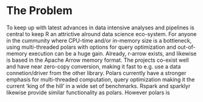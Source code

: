 # The Problem
To keep up with latest advances in data intensive analyses and pipelines is central to keep R an attrictive alround data science eco-system. For anyone in the cummunity where CPU-time and/or in-memory size is a bottleneck, using multi-threaded polars with options for query optimization and out-of-memory execution can be a huge gain. Already, r-arrow exists, and likewise is based in the Apache Arrow memory format. The projects co-exist well and have near zero-copy conversion, making it fast to e.g. use a data connetion/driver from the other library. Polars currently have a stronger emphasis for multi-threaded computation, query optimization making it the current 'king of the hill' in a wide set of benchmarks. Rspark and sparklyr likewise provide similar functionality as polars. However polars is 



